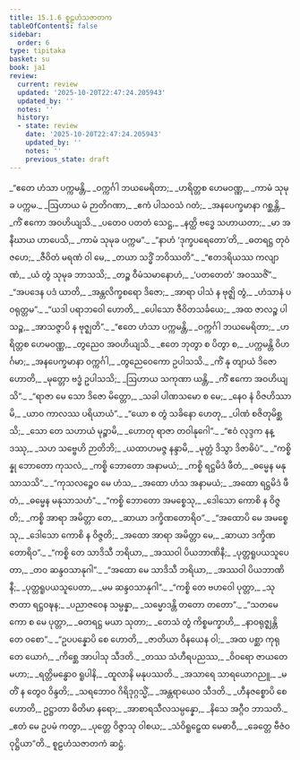 ```yaml
---
title: 15.1.6 စူဠဟံသဇာတက
tableOfContents: false
sidebar:
  order: 6
type: tipitaka
basket: su
book: ja1
review:
  current: review
  updated: '2025-10-20T22:47:24.205943'
  updated_by: ''
  notes: ''
  history:
  - state: review
    date: '2025-10-20T22:47:24.205943'
    updated_by: ''
    notes: ''
    previous_state: draft
---
```



<DynamicBreadcrumb />


<ReviewStatus review={frontmatter.review} showDetails={true} />

<HypothesisAnnotation frontmatter={frontmatter} />

<Division number="133" book="ja1" e="ch" v="22" p="326">

<Paragraph number="2990" type="verses" book="ja1">
_“ဧတေ ဟံသာ ပက္ကမန္တိ,_  
_ဝက္ကင်္ဂါ ဘယမေရိတာ;_  
_ဟရိတ္တစ ဟေမဝဏ္ဏ,_  
_ကာမံ သုမုခ ပက္ကမ._  

</Paragraph>

</Division>
<Division number="134" book="ja1" e="ch" v="22" p="326">

<Paragraph number="2991" type="verses" book="ja1">
_ဩဟာယ မံ ဉာတိဂဏာ,_  
_ဧကံ ပါသဝသံ ဂတံ;_  
_အနပေက္ခမာနာ ဂစ္ဆန္တိ,_  
_ကိံ ဧကော အဝဟိယျသိ._  

</Paragraph>

</Division>
<Division number="135" book="ja1" e="ch" v="22" p="326">

<Paragraph number="2992" type="verses" book="ja1">
_ပတေဝ ပတတံ သေဋ္ဌ,_  
_နတ္ထိ ဗဒ္ဓေ သဟာယတာ;_  
_မာ အနီဃာယ ဟာပေသိ,_  
_ကာမံ သုမုခ ပက္ကမ”._  

</Paragraph>

</Division>
<Division number="136" book="ja1" e="ch" v="22" p="326">

<Paragraph number="2993" type="verses" book="ja1">
_“နာဟံ ‘ဒုက္ခပရေတော’တိ,_  
_ဓတရဋ္ဌ တုဝံ ဇဟေ;_  
_ဇီဝိတံ မရဏံ ဝါ မေ,_  
_တယာ သဒ္ဓိံ ဘဝိဿတိ”._  

</Paragraph>

</Division>
<Division number="137" book="ja1" e="ch" v="22" p="326">

<Paragraph number="2994" type="verses" book="ja1">
_“ဧတဒရိယဿ ကလျာဏံ,_  
_ယံ တွံ သုမုခ ဘာသသိ;_  
_တဉ္စ ဝီမံသမာနောဟံ,_  
_‘ပတတေတံ’ အဝဿဇိံ”._  

</Paragraph>

</Division>
<Division number="138" book="ja1" e="ch" v="22" p="326">

<Paragraph number="2995" type="verses" book="ja1">
_“အပဒေန ပဒံ ယာတိ,_  
_အန္တလိက္ခစရော ဒိဇော;_  
_အာရာ ပါသံ န ဗုဇ္ဈိ တွံ,_  
_ဟံသာနံ ပဝရုတ္တမ”._  

</Paragraph>

</Division>
<Division number="139" book="ja1" e="ch" v="22" p="326">

<Paragraph number="2996" type="verses" book="ja1">
_“ယဒါ ပရာဘဝေါ ဟောတိ,_  
_ပေါသော ဇီဝိတသင်္ခယေ;_  
_အထ ဇာလဉ္စ ပါသဉ္စ,_  
_အာသဇ္ဇာပိ န ဗုဇ္ဈတိ”._  

</Paragraph>

</Division>
<Division number="140" book="ja1" e="ch" v="22" p="326">

<Paragraph number="2997" type="verses" book="ja1">
_“ဧတေ ဟံသာ ပက္ကမန္တိ,_  
_ဝက္ကင်္ဂါ ဘယမေရိတာ;_  
_ဟရိတ္တစ ဟေမဝဏ္ဏ,_  
_တွညေဝ အဝဟိယျသိ._  

</Paragraph>

</Division>
<Division number="141" book="ja1" e="ch" v="22" p="326">

<Paragraph number="2998" type="verses" book="ja1">
_ဧတေ ဘုတွာ စ ပိတွာ စ,_  
_ပက္ကမန္တိ ဝိဟင်္ဂမာ;_  
_အနပေက္ခမာနာ ဝက္ကင်္ဂါ,_  
_တွညေဝေကော ဥပါသသိ._  

</Paragraph>

</Division>
<Division number="142" book="ja1" e="ch" v="22" p="326">

<Paragraph number="2999" type="verses" book="ja1">
_ကိံ နု တျာယံ ဒိဇော ဟောတိ,_  
_မုတ္တော ဗဒ္ဓံ ဥပါသသိ;_  
_ဩဟာယ သကုဏာ ယန္တိ,_  
_ကိံ ဧကော အဝဟိယျသိ”._  

</Paragraph>

</Division>
<Division number="143" book="ja1" e="ch" v="22" p="326">

<Paragraph number="3000" type="verses" book="ja1">
_“ရာဇာ မေ သော ဒိဇော မိတ္တော,_  
_သခါ ပါဏသမော စ မေ;_  
_နေဝ နံ ဝိဇဟိဿာမိ,_  
_ယာဝ ကာလဿ ပရိယာယံ”._  

</Paragraph>

</Division>
<Division number="144" book="ja1" e="ch" v="22" p="326">

<Paragraph number="3001" type="verses" book="ja1">
_“ယော စ တွံ သခိနော ဟေတု,_  
_ပါဏံ စဇိတုမိစ္ဆသိ;_  
_သော တေ သဟာယံ မုဉ္စာမိ,_  
_ဟောတု ရာဇာ တဝါနုဂေါ”._  

</Paragraph>

</Division>
<Division number="145" book="ja1" e="ch" v="22" p="327">

<Paragraph number="3002" type="verses" book="ja1">
_“ဧဝံ လုဒ္ဒက နန္ဒဿု,_  
_သဟ သဗ္ဗေဟိ ဉာတိဘိ;_  
_ယထာဟမဇ္ဇ နန္ဒာမိ,_  
_မုတ္တံ ဒိသွာ ဒိဇာဓိပံ”._  

</Paragraph>

</Division>
<Division number="146" book="ja1" e="ch" v="22" p="327">

<Paragraph number="3003" type="verses" book="ja1">
_“ကစ္စိန္နု ဘောတော ကုသလံ,_  
_ကစ္စိ ဘောတော အနာမယံ;_  
_ကစ္စိ ရဋ္ဌမိဒံ ဖီတံ,_  
_ဓမ္မေန မနုသာသသိ”._  

</Paragraph>

</Division>
<Division number="147" book="ja1" e="ch" v="22" p="327">

<Paragraph number="3004" type="verses" book="ja1">
_“ကုသလဉ္စေဝ မေ ဟံသ,_  
_အထော ဟံသ အနာမယံ;_  
_အထော ရဋ္ဌမိဒံ ဖီတံ,_  
_ဓမ္မေန မနုသာသဟံ”._  

</Paragraph>

</Division>
<Division number="148" book="ja1" e="ch" v="22" p="327">

<Paragraph number="3005" type="verses" book="ja1">
_“ကစ္စိ ဘောတော အမစ္စေသု,_  
_ဒေါသော ကောစိ န ဝိဇ္ဇတိ;_  
_ကစ္စိ အာရာ အမိတ္တာ တေ,_  
_ဆာယာ ဒက္ခိဏတောရိဝ”._  

</Paragraph>

</Division>
<Division number="149" book="ja1" e="ch" v="22" p="327">

<Paragraph number="3006" type="verses" book="ja1">
_“အထောပိ မေ အမစ္စေသု,_  
_ဒေါသော ကောစိ န ဝိဇ္ဇတိ;_  
_အထော အာရာ အမိတ္တာ မေ,_  
_ဆာယာ ဒက္ခိဏတောရိဝ”._  

</Paragraph>

</Division>
<Division number="150" book="ja1" e="ch" v="22" p="327">

<Paragraph number="3007" type="verses" book="ja1">
_“ကစ္စိ တေ သာဒိသီ ဘရိယာ,_  
_အဿဝါ ပိယဘာဏိနီ;_  
_ပုတ္တရူပယသူပေတာ,_  
_တဝ ဆန္ဒဝသာနုဂါ”._  

</Paragraph>

</Division>
<Division number="151" book="ja1" e="ch" v="22" p="327">

<Paragraph number="3008" type="verses" book="ja1">
_“အထော မေ သာဒိသီ ဘရိယာ,_  
_အဿဝါ ပိယဘာဏိနီ;_  
_ပုတ္တရူပယသူပေတာ,_  
_မမ ဆန္ဒဝသာနုဂါ”._  

</Paragraph>

</Division>
<Division number="152" book="ja1" e="ch" v="22" p="327">

<Paragraph number="3009" type="verses" book="ja1">
_“ကစ္စိ တေ ဗဟဝေါ ပုတ္တာ,_  
_သုဇာတာ ရဋ္ဌဝဍ္ဎန;_  
_ပညာဇဝေန သမ္ပန္နာ,_  
_သမ္မောဒန္တိ တတော တတော”._  

</Paragraph>

</Division>
<Division number="153" book="ja1" e="ch" v="22" p="327">

<Paragraph number="3010" type="verses" book="ja1">
_“သတမေကော စ မေ ပုတ္တာ,_  
_ဓတရဋ္ဌ မယာ သုတာ;_  
_တေသံ တွံ ကိစ္စမက္ခာဟိ,_  
_နာဝရုဇ္ဈန္တိ တေ ဝစော”._  

</Paragraph>

</Division>
<Division number="154" book="ja1" e="ch" v="22" p="327">

<Paragraph number="3011" type="verses" book="ja1">
_“ဥပပန္နောပိ စေ ဟောတိ,_  
_ဇာတိယာ ဝိနယေန ဝါ;_  
_အထ ပစ္ဆာ ကုရုတေ ယောဂံ,_  
_ကိစ္ဆေ အာပါသု သီဒတိ._  

</Paragraph>

</Division>
<Division number="155" book="ja1" e="ch" v="22" p="327">

<Paragraph number="3012" type="verses" book="ja1">
_တဿ သံဟီရပညဿ,_  
_ဝိဝရော ဇာယတေ မဟာ;_  
_ရတ္တိမန္ဓောဝ ရူပါနိ,_  
_ထူလာနိ မနုပဿတိ._  

</Paragraph>

</Division>
<Division number="156" book="ja1" e="ch" v="22" p="327">

<Paragraph number="3013" type="verses" book="ja1">
_အသာရေ သာရယောဂညူ,_  
_မတိံ န တွေဝ ဝိန္ဒတိ;_  
_သရဘောဝ ဂိရိဒုဂ္ဂသ္မိံ,_  
_အန္တရာယေဝ သီဒတိ._  

</Paragraph>

</Division>
<Division number="157" book="ja1" e="ch" v="22" p="327">

<Paragraph number="3014" type="verses" book="ja1">
_ဟီနဇစ္စောပိ စေ ဟောတိ,_  
ဥဋ္ဌာတာ ဓိတိမာ နရော;_  
_အာစာရသီလသမ္ပန္နော,_  
_နိသေ အဂ္ဂီဝ ဘာသတိ._  

</Paragraph>

</Division>
<Division number="158" book="ja1" e="ch" v="22" p="328">

<Paragraph number="3015" type="verses" book="ja1">
_ဧတံ မေ ဥပမံ ကတွာ,_  
_ပုတ္တေ ဝိဇ္ဇာသု ဝါစယ;_  
_သံဝိရူဠှေထ မေဓာဝီ,_  
_ခေတ္တေ ဗီဇံဝ ဝုဋ္ဌိယာ”တိ._  


</Paragraph>
</Division>

<Paragraph number="3016" type="center" book="ja1">
စူဠဟံသဇာတကံ ဆဋ္ဌံ.
</Paragraph>
